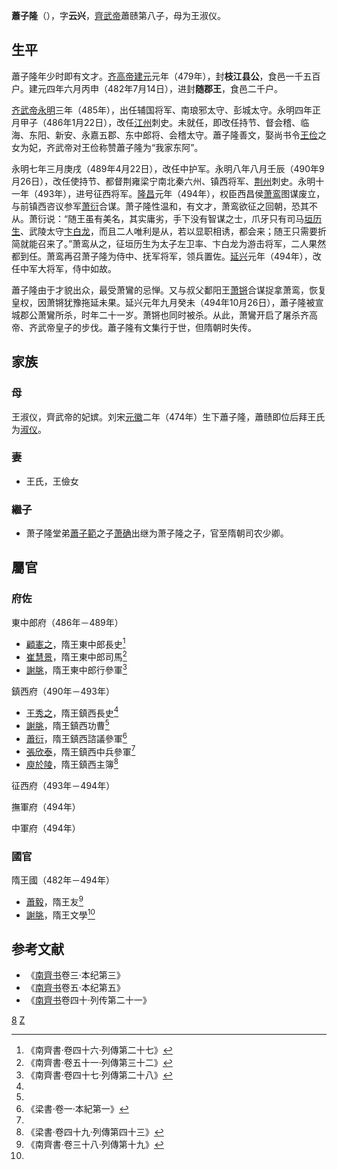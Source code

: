 {{東亞男性歷史人物
|名稱 =隋王
|身份 =南朝齊政治人物
|姓名 =蕭子隆
|字 =雲興
|封爵 =枝江縣開國公→隋郡王
|出生日期 =[[南朝宋|南朝宋]][[元徽_(年號)|元徽]]二年（474年）
|出生地點 =
|婚年 =
|逝世日期 =[[南朝齊|南朝齊]][[延興_(南齊)|延興]]元年（494年）
|逝世地點 =[[揚州_(古代)|楊州]][[丹楊郡|丹楊郡]][[建康縣|建康縣]]
|諡號 =
|墓葬 =
|經歷 =
* 479年－482年<br/>枝江縣開國公
* 482年－485年<br/>隋王
* 485年－486年<br/>輔國將軍、[[南琅邪郡|南琅邪]][[彭城郡|彭城]]二郡太守、隋王
* 486年－489年<br/>持節、督會稽東陽新安臨海永嘉五郡諸軍事、東中郎將、[[會稽郡|會稽]]太守、隋王
* 489年<br/>[[南朝領軍、護軍列表#護軍|中護軍]]、隋王
* 489年－490年<br/>[[侍中|侍中]]、左衛將軍、隋王
* 490年－491年<br/>使持節、都督荊雍梁寧南北秦六州諸軍事、鎮西將軍、[[荊州_(古代)|荊州]]刺史、隋王
* 491年－493年<br/>使持節、都督荊雍益梁寧南北秦七州諸軍事、鎮西將軍、荊州刺史、隋王
* 493年<br/>使持節、都督荊益梁寧南北秦六州諸軍事、鎮西將軍、荊州刺史、隋王
* 493年－494年<br/>使持節、都督荊益梁寧南北秦六州諸軍事、征西將軍、荊州刺史、隋王
* 494年<br/>[[侍中|侍中]]、撫軍將軍、隋王
* 494年<br/>侍中、中軍大將軍、隋王
|注釋 =
}}
'''蕭子隆'''（{{bd|474年||494年|10月26日|catIdx=X}}），字'''云兴'''，[[齊武帝|齊武帝]]蕭赜第八子，母为王淑仪。

== 生平 ==
蕭子隆年少时即有文才。[[齐高帝|齐高帝]][[建元_(南齐)|建元]]元年（479年），封'''枝江县公'''，食邑一千五百户。建元四年六月丙申（482年7月14日），进封'''随郡王'''，食邑二千户。

[[齐武帝|齐武帝]][[永明|永明]]三年（485年），出任辅国将军、南琅邪太守、彭城太守。永明四年正月甲子（486年1月22日），改任[[江州|江州]]刺史。未就任，即改任持节、督会稽、临海、东阳、新安、永嘉五郡、东中郎将、会稽太守。蕭子隆善文，娶尚书令[[王儉_(南朝)|王俭]]之女为妃，齐武帝对王俭称赞蕭子隆为“我家东阿”。

永明七年三月庚戌（489年4月22日），改任中护军。永明八年八月壬辰（490年9月26日），改任使持节、都督荆雍梁宁南北秦六州、镇西将军、[[荆州|荆州]]刺史。永明十一年（493年），进号征西将军。[[隆昌_(南朝齐)|隆昌]]元年（494年），权臣西昌侯[[萧鸾|萧鸾]]图谋废立，与前镇西咨议参军[[萧衍|萧衍]]合谋。萧子隆性温和，有文才，萧鸾欲征之回朝，恐其不从。萧衍说：“随王虽有美名，其实庸劣，手下没有智谋之士，爪牙只有司马[[垣历生|垣历生]]、武陵太守[[卞白龙|卞白龙]]，而且二人唯利是从，若以显职相诱，都会来；随王只需要折简就能召来了。”萧鸾从之，征垣历生为太子左卫率、卞白龙为游击将军，二人果然都到任。萧鸾再召萧子隆为侍中、抚军将军，领兵置佐。[[延兴_(南朝齐)|延兴]]元年（494年），改任中军大将军，侍中如故。

蕭子隆由于才貌出众，最受萧鸞的忌惮。又与叔父鄱阳王[[萧锵|萧锵]]合谋捉拿萧鸾，恢复皇权，因萧锵犹豫拖延未果。延兴元年九月癸未（494年10月26日），蕭子隆被宣城郡公萧鸞所杀，时年二十一岁。萧锵也同时被杀。从此，萧鸞开启了屠杀齐高帝、齐武帝皇子的步伐。蕭子隆有文集行于世，但隋朝时失传。

==家族==
=== 母 ===
王淑仪，齊武帝的妃嫔。刘宋[[元徽_(年号)|元徽]]二年（474年）生下蕭子隆，蕭赜即位后拜王氏为[[淑仪|淑仪]]。

=== 妻 ===
*王氏，王儉女

===繼子===
*萧子隆堂弟[[蕭子範|蕭子範]]之子[[蕭確_(隋朝)|萧确]]出继为萧子隆之子，官至隋朝司农少卿。

==屬官==
===府佐===
;東中郎府（486年－489年）
*[[顧憲之|顧憲之]]，隋王東中郎長史<ref name=nqs46>《南齊書·卷四十六·列傳第二十七》</ref>
*[[崔慧景|崔慧景]]，隋王東中郎司馬<ref name=nqs51>《南齊書·卷五十一·列傳第三十二》</ref>
*[[謝朓|謝朓]]，隋王東中郎行參軍<ref name=nqs47>《南齊書·卷四十七·列傳第二十八》</ref>

;鎮西府（490年－493年）
*[[王秀之|王秀之]]，隋王鎮西長史<ref name=nqs46/>
*[[謝朓|謝朓]]，隋王鎮西功曹<ref name=nqs47/>
*[[蕭衍|蕭衍]]，隋王鎮西諮議參軍<ref>《梁書·卷一·本紀第一》</ref>
*[[張欣泰|張欣泰]]，隋王鎮西中兵參軍<ref name=nqs51/>
*[[庾於陵|庾於陵]]，隋王鎮西主簿<ref>《梁書·卷四十九·列傳第四十三》</ref>

;征西府（493年－494年）

;撫軍府（494年）

;中軍府（494年）

===國官===
;隋王國（482年－494年）
*[[蕭毅_(南齊)|蕭毅]]，隋王友<ref>《南齊書·卷三十八·列傳第十九》</ref>
*[[謝朓|謝朓]]，隋王文學<ref name=nqs47/>

==参考文献==
*《[[南齊书|南齊书]]卷三·本纪第三》
*《[[南齊书|南齊书]]卷五·本纪第五》
*《[[南齊书|南齊书]]卷四十·列传第二十一》
{{reflist|2}}

[[Category:齊武帝皇子|8]]
[[Category:兰陵萧氏|Z]]